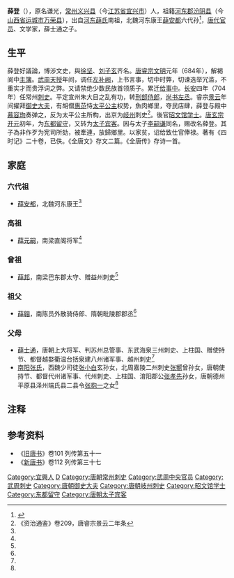 '''薛登'''（{{bd|647年||719年|catIdx=X}}），原名谦光，[[常州_(江苏)|常州]][[义兴县|义兴县]]（今[[江苏省|江苏省]][[宜兴市|宜兴市]]）人，祖籍[[河东郡_(中国)|河东郡]][[汾阴县|汾阴县]]（今[[山西省|山西省]][[运城市|运城市]][[万荣县|万荣县]]），出自[[河东薛氏|河东薛氏]]南祖，北魏河东康王[[薛安都|薛安都]]六代孙<ref name=autogenerated1>{{Citation| last=| first=| author-link=赵水静| year=2015年| title=《洛阳出土《薛府君夫人张氏墓志》、《薛文休墓志》考释》| periodical=《唐史论丛》| volume=| issue=年01期| pages=47-50| url=http://www.cnki.com.cn/Article/CJFDTOTAL-TSLC201501021.htm| doi=| oclc=| accessdate=2018-06-07| archive-date=2018-05-07| archive-url=https://web.archive.org/web/20180507221558/http://www.cnki.com.cn/Article/CJFDTOTAL-TSLC201501021.htm| dead-url=no}}</ref>，[[唐代|唐代]][[官员|官员]]、文学家，薛士通之子。

==生平==
薛登好議論，博涉文史，與[[徐坚|徐坚]]、[[刘子玄|刘子玄]]齐名。[[唐睿宗|唐睿宗]][[文明_(唐朝)|文明]]元年（684年），解褐阆中[[主簿|主簿]]。[[武周|武周]][[天授_(武周)|天授]]年间，调任[[左补阙|左补阙]]，上书言事，切中时弊，切谏选举冗滥，不重实才而贵浮词之弊。又请禁绝少数民族首领质子。累迁[[给事中|给事中]]。[[长安_(年号)|长安]]四年（704年）任常州[[刺史|刺史]]。平定宣州朱大目之乱有功，转[[刑部|刑部]][[侍郎|侍郎]]，[[尚书左丞|尚书左丞]]。睿宗[[景云|景云]]年间擢拜[[御史大夫|御史大夫]]，有胡僧[[惠范|惠范]]恃[[太平公主|太平公主]]权势，魚肉鄉里，夺民店肆，薛登与殿中[[慕容玽|慕容玽]]奏弹之，反为太平公主所构，出京为[[岐州|岐州]]刺史<ref>《资治通鉴》卷209，唐睿宗景云二年条</ref>。後官[[昭文馆|昭文馆]][[学士|学士]]。[[唐玄宗|唐玄宗]][[开元|开元]]初年，为[[东都留守|东都留守]]，又转为[[太子宾客|太子宾客]]。因与太子[[李嗣谦|李嗣谦]]同名，赐改名薛登。其子為非作歹为宪司所劾，被牽連，放歸鄉里。以家贫，诏给致仕官俸禄。著有《四时记》二十卷，已佚。《全唐文》存文二篇。《全唐传》存诗一首。

==家庭==
===六代祖===
*[[薛安都|薛安都]]，北魏河东康王<ref name=autogenerated1 />

===高祖===
*[[薛元嗣|薛元嗣]]，南梁直阁将军<ref name=autogenerated1 />

===曾祖===
*[[薛邦|薛邦]]，南梁巴东郡太守、赠益州刺史<ref name=autogenerated1 />

===祖父===
*[[薛翱|薛翱]]，南陈员外散骑侍郎、隋朝毗陵郡郡丞<ref name=autogenerated1 />

===父母===
*[[薛士通|薛士通]]，唐朝上大将军、判苏州总管事、东武海泉三州刺史、上柱国、赠使持节、都督越婺衢温台括泉建八州诸军事、越州刺史<ref name=autogenerated1 />
*[[南阳张氏|南阳张氏]]，西魏少司徒[[张小白_(北朝)|张小白]]玄孙女，北周嘉陵二州刺史[[张嚮|张嚮]]曾孙女，唐朝使持节、都督代州诸军事、代州刺史、上柱国、淯阳郡公[[张孝先|张孝先]]孙女，唐朝德州平原县泽州端氏县二县令[[张抱一|张抱一]]之女<ref name=autogenerated1 />

== 注释 ==
{{reflist}}
== 参考资料 ==
*《[[旧唐书|旧唐书]]》卷101 列传第五十一
*《[[新唐书|新唐书]]》卷112 列传第三十七
{{DEFAULTSORT:X}}
[[Category:宜興人|Category:宜興人]]
[[Category:河东薛氏|D]]
[[Category:唐朝常州刺史|Category:唐朝常州刺史]]
[[Category:武周中央官员|Category:武周中央官员]]
[[Category:武周刺史|Category:武周刺史]]
[[Category:唐朝御史大夫|Category:唐朝御史大夫]]
[[Category:唐朝岐州刺史|Category:唐朝岐州刺史]]
[[Category:昭文馆学士|Category:昭文馆学士]]
[[Category:东都留守|Category:东都留守]]
[[Category:唐朝太子宾客|Category:唐朝太子宾客]]